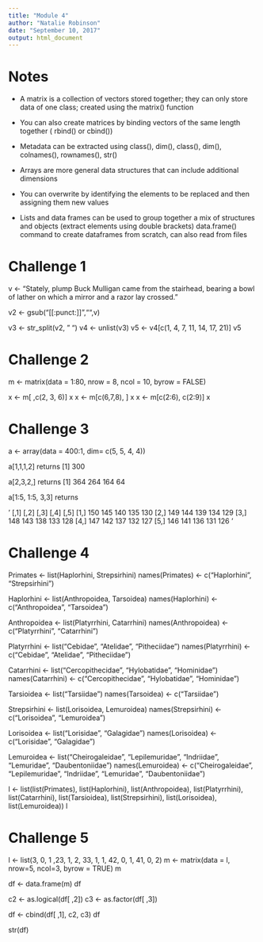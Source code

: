```yaml
---
title: "Module 4"
author: "Natalie Robinson"
date: "September 10, 2017"
output: html_document
---
```


# Notes

* A matrix is a collection of vectors stored together; they can only store data of one class; created using the matrix() function

* You can also create matrices by binding vectors of the same length together ( rbind() or cbind())

* Metadata can be extracted using class(), dim(), class(), dim(), colnames(), rownames(), str()

* Arrays are more general data structures that can include additional dimensions

* You can overwrite by identifying the elements to be replaced and then assigning them new values

* Lists and data frames can be used to group together a mix of structures and objects (extract elements using double brackets)
data.frame() command to create dataframes from scratch, can also read from files

# Challenge 1

v <- "Stately, plump Buck Mulligan came from the stairhead, bearing a bowl of lather on which a mirror and a razor lay crossed."

v2 <- gsub("[[:punct:]]","",v)

v3 <- str_split(v2, " ")
v4 <- unlist(v3)
v5 <- v4[c(1, 4, 7, 11, 14, 17, 21)]
v5

# Challenge 2

m <- matrix(data = 1:80, nrow = 8, ncol = 10, byrow = FALSE)

x <- m[ ,c(2, 3, 6)]
x
x <- m[c(6,7,8), ]
x
x <- m[c(2:6), c(2:9)]
x

# Challenge 3
a <- array(data = 400:1, dim= c(5, 5, 4, 4))

a[1,1,1,2] returns [1] 300

a[2,3,2,] returns [1] 364 264 164  64

a[1:5, 1:5, 3,3] returns 

'
      [,1] [,2] [,3] [,4] [,5]
[1,]  150  145  140  135  130
[2,]  149  144  139  134  129
[3,]  148  143  138  133  128
[4,]  147  142  137  132  127
[5,]  146  141  136  131  126 '

# Challenge 4

Primates <- list(Haplorhini, Strepsirhini)
names(Primates) <- c("Haplorhini", "Strepsirhini")

Haplorhini <- list(Anthropoidea, Tarsoidea)
names(Haplorhini) <- c("Anthropoidea", "Tarsoidea")

Anthropoidea <- list(Platyrrhini, Catarrhini)
names(Anthropoidea) <- c("Platyrrhini", "Catarrhini")

Platyrrhini <- list("Cebidae", "Atelidae", "Pitheciidae")
names(Platyrrhini) <- c("Cebidae", "Atelidae", "Pitheciidae")

Catarrhini <- list("Cercopithecidae", "Hylobatidae", "Hominidae")
names(Catarrhini) <- c("Cercopithecidae", "Hylobatidae", "Hominidae")

Tarsioidea <- list("Tarsiidae")
names(Tarsoidea) <- c("Tarsiidae")

Strepsirhini <- list(Lorisoidea, Lemuroidea)
names(Strepsirhini) <- c("Lorisoidea", "Lemuroidea")

Lorisoidea <- list("Lorisidae", "Galagidae")
names(Lorisoidea) <- c("Lorisidae", "Galagidae")

Lemuroidea <- list("Cheirogaleidae", "Lepilemuridae", "Indriidae", "Lemuridae", "Daubentoniidae")
names(Lemuroidea) <- c("Cheirogaleidae", "Lepilemuridae", "Indriidae", "Lemuridae", "Daubentoniidae")

l <- list(list(Primates), list(Haplorhini), list(Anthropoidea), list(Platyrrhini), list(Catarrhini), list(Tarsioidea), list(Strepsirhini), list(Lorisoidea), list(Lemuroidea))
l

# Challenge 5
l <- list(3, 0, 1 ,23, 1, 2, 33, 1, 1, 42, 0, 1, 41, 0, 2)
m <- matrix(data = l, nrow=5, ncol=3, byrow = TRUE)
m

df <- data.frame(m)
df

c2 <- as.logical(df[ ,2])
c3 <- as.factor(df[ ,3])

df <- cbind(df[ ,1], c2, c3)
df

str(df)
